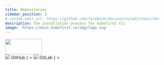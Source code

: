```yaml
---
title: Repositories
sidebar_position: 3
# custom_edit_url: https://github.com/facebook/docusaurus/edit/main/docs/api-doc-markdown.md
description: the installation process for kubefirst cli
image: 'https://docs.kubefirst.io/img/logo.svg'
---
```



<div
  style={{
    display: 'flex',
    justifyContent: 'flex-end',
    alignItems: 'center',
  }}
>
  <div>
    <img src={config.VULTR_LOGO_URL} height="50" width="120" />
  </div>
</div>

<Tabs groupId="git_provider" defaultValue="github" queryString>
  <TabItem
    attributes={{ className: styles.github }}
    value="github"
    label={
      <div className="git-tab">
        <img src="https://assets.kubefirst.com/console/github.svg" />
        <span>GitHub</span>
      </div>
    }
  >
    <GitHubRepositories />
  </TabItem>
  <TabItem
    value="gitlab"
    attributes={{ className: styles.gitlab }}
    label={
      <div className="git-tab">
        <img src="https://assets.kubefirst.com/console/gitlab.svg" />
        <span>GitLab</span>
      </div>
    }
  >
    <GitLabRepositories />
  </TabItem>
</Tabs>
